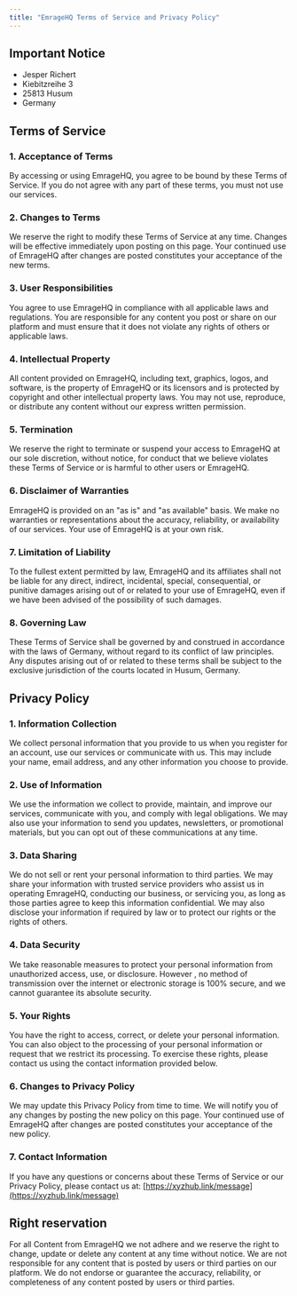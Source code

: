```yaml
---
title: "EmrageHQ Terms of Service and Privacy Policy"
---
```


## Important Notice

- Jesper Richert
- Kiebitzreihe 3
- 25813 Husum
- Germany

## Terms of Service

### 1. Acceptance of Terms

By accessing or using EmrageHQ, you agree to be bound by these Terms of Service. If you do not agree with any part of these terms, you must not use our services.

### 2. Changes to Terms

We reserve the right to modify these Terms of Service at any time. Changes will be effective immediately upon posting on this page. Your continued use of EmrageHQ after changes are posted constitutes your acceptance of the new terms.

### 3. User Responsibilities

You agree to use EmrageHQ in compliance with all applicable laws and regulations. You are responsible
for any content you post or share on our platform and must ensure that it does not violate any rights of others or applicable laws.

### 4. Intellectual Property

All content provided on EmrageHQ, including text, graphics, logos, and software, is the property of EmrageHQ or its licensors and is protected by copyright and other intellectual property laws. You may not use, reproduce, or distribute any content without our express written permission.

### 5. Termination

We reserve the right to terminate or suspend your access to EmrageHQ at our sole discretion,
without notice, for conduct that we believe violates these Terms of Service or is harmful to other users or EmrageHQ.

### 6. Disclaimer of Warranties

EmrageHQ is provided on an "as is" and "as available" basis. We
make no warranties or representations about the accuracy, reliability, or availability of our services. Your use of EmrageHQ is at your own risk.

### 7. Limitation of Liability

To the fullest extent permitted by law, EmrageHQ and its affiliates shall not be liable for
any direct, indirect, incidental, special, consequential, or punitive damages arising out of or related to your use of EmrageHQ, even if we have been advised of the possibility of such damages.

### 8. Governing Law

These Terms of Service shall be governed by and construed in accordance with the laws of Germany, without
regard to its conflict of law principles. Any disputes arising out of or related to these terms shall be subject to the exclusive jurisdiction of the courts located in Husum, Germany.

## Privacy Policy

### 1. Information Collection

We collect personal information that you provide to us when you register for an account, use our services
or communicate with us. This may include your name, email address, and any other information you choose to provide.

### 2. Use of Information

We use the information we collect to provide, maintain, and improve our services, communicate with you,
and comply with legal obligations. We may also use your information to send you updates, newsletters, or promotional materials, but you can opt out of these communications at any time.

### 3. Data Sharing

We do not sell or rent your personal information to third parties. We may share your information with
trusted service providers who assist us in operating EmrageHQ, conducting our business, or servicing you, as long as those parties agree to keep this information confidential. We may also disclose your information if required by law or to protect our rights or the rights of others.

### 4. Data Security

We take reasonable measures to protect your personal information from unauthorized access, use, or disclosure. However
, no method of transmission over the internet or electronic storage is 100% secure, and we cannot guarantee its absolute security.

### 5. Your Rights

You have the right to access, correct, or delete your personal information. You can also object
to the processing of your personal information or request that we restrict its processing. To exercise these rights, please contact us using the contact information provided below.

### 6. Changes to Privacy Policy

We may update this Privacy Policy from time to time. We will notify you of any changes by posting the new policy on this page. Your continued use of EmrageHQ after changes are posted constitutes your acceptance of the new policy.

### 7. Contact Information

If you have any questions or concerns about these Terms of Service or our Privacy Policy, please contact us at:
[https://xyzhub.link/message](https://xyzhub.link/message)

## Right reservation

For all Content from EmrageHQ we not adhere and we reserve the right to change, update or delete any content at any time without notice. We are not responsible for any content that is posted by users or third parties on our platform. We do not endorse or guarantee the accuracy, reliability, or completeness of any content posted by users or third parties.
